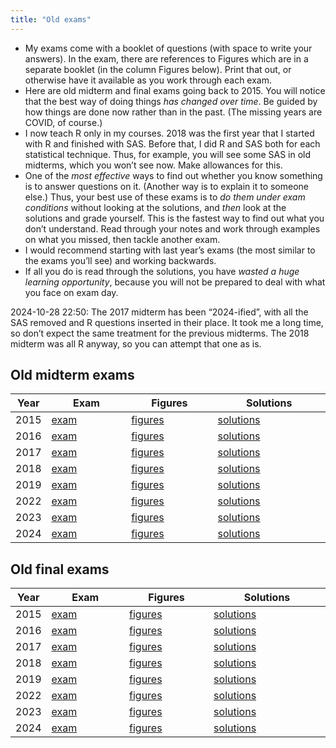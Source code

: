 ```yaml
---
title: "Old exams"
---
```


- My exams come with a booklet of questions (with space to write your answers). In the exam, there are references to Figures which are in a separate booklet (in the column Figures below). Print that out, or otherwise have it available as you work through each exam. 
- Here are old midterm and final exams going back to 2015. You will notice that the best way of doing things *has changed over time*. Be guided by how things are done now rather than in the past. (The missing years are COVID, of course.)
- I now teach R only in my courses. 2018 was the first year that I started with R and finished with SAS. Before that, I did R and SAS both for each statistical technique. Thus, for example, you will see some SAS in old midterms, which you won't see now. Make allowances for this.
- One of the *most effective* ways to find out whether you know something is to answer questions on it. (Another way is to explain it to someone else.) Thus, your best use of these exams is to *do them under exam conditions* without looking at the solutions, and *then* look at the solutions and grade yourself. This is the fastest way to find out what you don't understand. Read through your notes and work through examples on what you missed, then tackle another exam.
- I would recommend starting with last year's exams (the most similar to the exams you'll see) and working backwards.
- If all you do is read through the solutions, you have *wasted a huge learning opportunity*, because you will not be prepared to deal with what you face on exam day.

2024-10-28 22:50: The 2017 midterm has been "2024-ified", with all the SAS removed and R questions inserted in their place. It took me a long time, so don't expect the same treatment for the previous midterms. The 2018 midterm was all R anyway, so you can attempt that one as is.

## Old midterm exams

Year  | Exam                          | Figures                         | Solutions
------|-------------------------------|---------------------------------|-------------------------------------------
2015  | [exam](midterm-20159-q.pdf)  | [figures](midterm-20159-f.pdf)   | [solutions](midterm-20159-s.pdf) |
2016  | [exam](midterm-20169-q.pdf)  | [figures](midterm-20169-f.pdf)   | [solutions](midterm-20169-s.pdf) |
2017  | [exam](midterm-20179-c32_qq.pdf)  | [figures](midterm-20179-c32_f.pdf)   | [solutions](midterm-20179-c32_a.pdf) |
2018  | [exam](midterm-20189-q.pdf)  | [figures](midterm-20189-f.pdf)   | [solutions](midterm-20189-s.pdf) |
2019  | [exam](midterm-20199-q.pdf)  | [figures](midterm-20199-f.pdf)   | [solutions](midterm-20199-s.pdf) |
2022  | [exam](midterm-20229-q.pdf)  | [figures](midterm-20229-f.pdf)   | [solutions](midterm-20229-s.pdf) |
2023  | [exam](midterm-20239-c32_qq.pdf)  | [figures](midterm-20239-c32_figures.pdf)   | [solutions](midterm-20239-c32.pdf) |
2024  | [exam](midterm-20249-c32_qq.pdf)  | [figures](midterm-20249-c32_f.pdf)   | [solutions](midterm-20249-c32_a.pdf) |


 
## Old final exams

Year  | Exam                       | Figures                       | Solutions
------|----------------------------|-------------------------------|------------------------------------------
2015  | [exam](final-20159-q.pdf)  | [figures](final-20159-f.pdf)  | [solutions](final-20159-s.pdf)
2016  | [exam](final-20169-q.pdf)  | [figures](final-20169-f.pdf)  | [solutions](final-20169-s.pdf)
2017  | [exam](final-20179-q.pdf)  | [figures](final-20179-f.pdf)  | [solutions](final-20179-s.pdf)
2018  | [exam](final-20189-q.pdf)  | [figures](final-20189-f.pdf)  | [solutions](final-20189-s.pdf)
2019  | [exam](final-20199-q.pdf)  | [figures](final-20199-f.pdf)  | [solutions](final-20199-s.pdf)
2022  | [exam](final-20229-q.pdf)  | [figures](final-20229-f.pdf)  | [solutions](final-20229-s.pdf)
2023  | [exam](final-20239-c32-questions.pdf)  | [figures](final-20239-c32-figures.pdf)  | [solutions](final-20239-c32-solutions.pdf)
2024  | [exam](final-20249-c32_qq.pdf)  | [figures](final-20249-c32_f.pdf)   | [solutions](final-20249-c32_a.pdf) |

